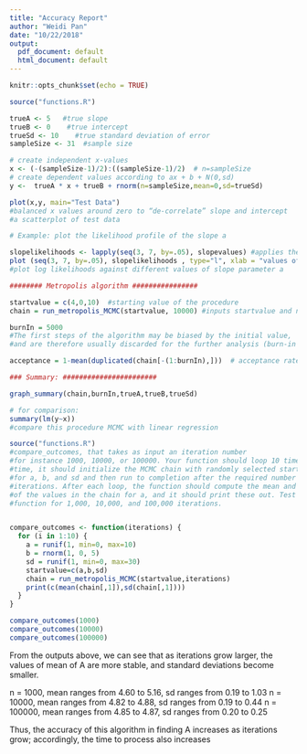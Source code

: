```yaml
---
title: "Accuracy Report"
author: "Weidi Pan"
date: "10/22/2018"
output:
  pdf_document: default
  html_document: default
---
```


```r
knitr::opts_chunk$set(echo = TRUE)
```

```r
source("functions.R")

trueA <- 5   #true slope  
trueB <- 0    #true intercept
trueSd <- 10    #true standard deviation of error
sampleSize <- 31  #sample size

# create independent x-values 
x <- (-(sampleSize-1)/2):((sampleSize-1)/2)  # n=sampleSize
# create dependent values according to ax + b + N(0,sd)
y <-  trueA * x + trueB + rnorm(n=sampleSize,mean=0,sd=trueSd)

plot(x,y, main="Test Data")  
#balanced x values around zero to “de-correlate” slope and intercept
#a scatterplot of test data
```

```r
# Example: plot the likelihood profile of the slope a

slopelikelihoods <- lapply(seq(3, 7, by=.05), slopevalues) #applies the function on a vector of slopes
plot (seq(3, 7, by=.05), slopelikelihoods , type="l", xlab = "values of slope parameter a", ylab = "Log likelihood")
#plot log likelihoods against different values of slope parameter a 

```


```r
######## Metropolis algorithm ################

startvalue = c(4,0,10)  #starting value of the procedure
chain = run_metropolis_MCMC(startvalue, 10000) #inputs startvalue and number of iterations, outputs matrix

burnIn = 5000
#The first steps of the algorithm may be biased by the initial value, 
#and are therefore usually discarded for the further analysis (burn-in time)

acceptance = 1-mean(duplicated(chain[-(1:burnIn),]))  # acceptance rate

### Summary: #######################

graph_summary(chain,burnIn,trueA,trueB,trueSd)
```

```r
# for comparison:
summary(lm(y~x))
#compare this procedure MCMC with linear regression
```

```r
source("functions.R")
#compare_outcomes, that takes as input an iteration number
#for instance 1000, 10000, or 100000. Your function should loop 10 times; each 
#time, it should initialize the MCMC chain with randomly selected start values 
#for a, b, and sd and then run to completion after the required number of 
#iterations. After each loop, the function should compute the mean and std 
#of the values in the chain for a, and it should print these out. Test your 
#function for 1,000, 10,000, and 100,000 iterations.


compare_outcomes <- function(iterations) {
  for (i in 1:10) {
    a = runif(1, min=0, max=10)
    b = rnorm(1, 0, 5)
    sd = runif(1, min=0, max=30)
    startvalue=c(a,b,sd)
    chain = run_metropolis_MCMC(startvalue,iterations)
    print(c(mean(chain[,1]),sd(chain[,1])))
  }
}

compare_outcomes(1000)
compare_outcomes(10000)
compare_outcomes(100000)
```

From the outputs above, we can see that as iterations grow larger, the values of mean of A are more stable, and standard deviations become smaller.

n = 1000, mean ranges from 4.60 to 5.16, sd ranges from 0.19 to 1.03
n = 10000, mean ranges from 4.82 to 4.88, sd ranges from 0.19 to 0.44
n = 100000, mean ranges from 4.85 to 4.87, sd ranges from 0.20 to 0.25

Thus, the accuracy of this algorithm in finding A increases as iterations grow; accordingly, the time to process also increases


